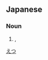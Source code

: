==Japanese==
{{ja-kanjitab}}

===Noun===
{{ja-noun|えつ|エツ}}

# {{vern|Japanese grenadier anchovy}}, {{taxlink|Coilia nasus|species|noshow=1}}

[[Category:ja:Fish|えつ]]
